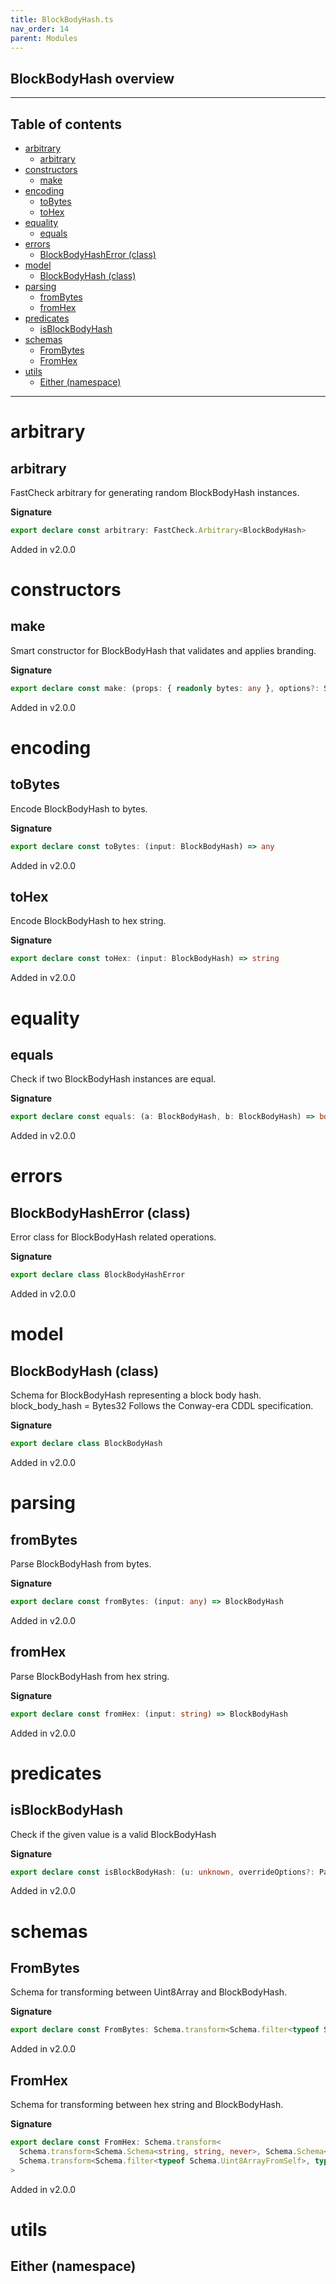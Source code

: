 ```yaml
---
title: BlockBodyHash.ts
nav_order: 14
parent: Modules
---
```


## BlockBodyHash overview

---

<h2 className="text-delta">Table of contents</h2>

- [arbitrary](#arbitrary)
  - [arbitrary](#arbitrary-1)
- [constructors](#constructors)
  - [make](#make)
- [encoding](#encoding)
  - [toBytes](#tobytes)
  - [toHex](#tohex)
- [equality](#equality)
  - [equals](#equals)
- [errors](#errors)
  - [BlockBodyHashError (class)](#blockbodyhasherror-class)
- [model](#model)
  - [BlockBodyHash (class)](#blockbodyhash-class)
- [parsing](#parsing)
  - [fromBytes](#frombytes)
  - [fromHex](#fromhex)
- [predicates](#predicates)
  - [isBlockBodyHash](#isblockbodyhash)
- [schemas](#schemas)
  - [FromBytes](#frombytes-1)
  - [FromHex](#fromhex-1)
- [utils](#utils)
  - [Either (namespace)](#either-namespace)

---

# arbitrary

## arbitrary

FastCheck arbitrary for generating random BlockBodyHash instances.

**Signature**

```ts
export declare const arbitrary: FastCheck.Arbitrary<BlockBodyHash>
```

Added in v2.0.0

# constructors

## make

Smart constructor for BlockBodyHash that validates and applies branding.

**Signature**

```ts
export declare const make: (props: { readonly bytes: any }, options?: Schema.MakeOptions | undefined) => BlockBodyHash
```

Added in v2.0.0

# encoding

## toBytes

Encode BlockBodyHash to bytes.

**Signature**

```ts
export declare const toBytes: (input: BlockBodyHash) => any
```

Added in v2.0.0

## toHex

Encode BlockBodyHash to hex string.

**Signature**

```ts
export declare const toHex: (input: BlockBodyHash) => string
```

Added in v2.0.0

# equality

## equals

Check if two BlockBodyHash instances are equal.

**Signature**

```ts
export declare const equals: (a: BlockBodyHash, b: BlockBodyHash) => boolean
```

Added in v2.0.0

# errors

## BlockBodyHashError (class)

Error class for BlockBodyHash related operations.

**Signature**

```ts
export declare class BlockBodyHashError
```

Added in v2.0.0

# model

## BlockBodyHash (class)

Schema for BlockBodyHash representing a block body hash.
block_body_hash = Bytes32
Follows the Conway-era CDDL specification.

**Signature**

```ts
export declare class BlockBodyHash
```

Added in v2.0.0

# parsing

## fromBytes

Parse BlockBodyHash from bytes.

**Signature**

```ts
export declare const fromBytes: (input: any) => BlockBodyHash
```

Added in v2.0.0

## fromHex

Parse BlockBodyHash from hex string.

**Signature**

```ts
export declare const fromHex: (input: string) => BlockBodyHash
```

Added in v2.0.0

# predicates

## isBlockBodyHash

Check if the given value is a valid BlockBodyHash

**Signature**

```ts
export declare const isBlockBodyHash: (u: unknown, overrideOptions?: ParseOptions | number) => u is BlockBodyHash
```

Added in v2.0.0

# schemas

## FromBytes

Schema for transforming between Uint8Array and BlockBodyHash.

**Signature**

```ts
export declare const FromBytes: Schema.transform<Schema.filter<typeof Schema.Uint8ArrayFromSelf>, typeof BlockBodyHash>
```

Added in v2.0.0

## FromHex

Schema for transforming between hex string and BlockBodyHash.

**Signature**

```ts
export declare const FromHex: Schema.transform<
  Schema.transform<Schema.Schema<string, string, never>, Schema.Schema<Uint8Array, Uint8Array, never>>,
  Schema.transform<Schema.filter<typeof Schema.Uint8ArrayFromSelf>, typeof BlockBodyHash>
>
```

Added in v2.0.0

# utils

## Either (namespace)
